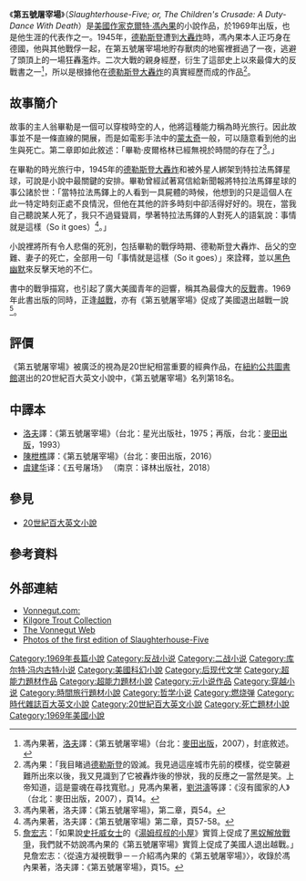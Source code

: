 {{noteTA
|1=zh-hans:冯内古特; zh-hant:馮內果;
|2=zh-hans:库尔特; zh-hant:寇特;zh:克爾特;
}}
{{Infobox Book  | <!-- See Wikipedia:WikiProject_Novels or Wikipedia:WikiProject_Books -->
| name           = 第五號屠宰場
| title_orig    = {{lang|en|Slaughterhouse-Five}}
| image          = [[File:slaughterhousefive.jpg|Original Cover]]
| image_caption  = 第一版的封面
| author         = [[克爾特·馮內果|克爾特·馮內果]]
| country        = {{flagcountry|USA}}
| language       = [[英文|英文]]
| genre          = [[黑色幽默|黑色幽默]]<br/>[[科幻小说|科幻小说]]<br/>[[哲学小说|哲学小说]]<br/>[[战争小说|战争小说]]<br/>[[元小说|元小说]]
| publisher      = Dell
| release_date   = 1969年
| media_type     = 印刷（[[精裝|精裝]]及[[平裝|平裝]]）
| pages          = 186頁（第一版，精裝），215頁（Laurel/Dell Books平裝）
| isbn           = ISBN 0-385-31208-3（第一版，精裝）
}}
《'''第五號屠宰場'''》（''Slaughterhouse-Five; or, The Children's Crusade: A Duty-Dance With Death''）是[[美國|美國]][[作家|作家]][[克爾特·馮內果|克爾特·馮內果]]的小說作品，於1969年出版，也是他生涯的代表作之一。1945年，[[德勒斯登|德勒斯登]]遭到[[德累斯顿轰炸|大轟炸]]時，馮內果本人正巧身在德國，他與其他戰俘一起，在第五號屠宰場地貯存獸肉的地窖裡捱過了一夜，逃避了頭頂上的一場狂轟濫炸。二次大戰的親身經歷，衍生了這部史上以來最偉大的反戰書之一<ref>馮內果著，[[洛夫_(詩人)|洛夫]]譯：《第五號屠宰場》（台北：[[麥田出版|麥田出版]]，2007），封底敘述。</ref>，所以是根據他在[[德勒斯登大轟炸|德勒斯登大轟炸]]的真實經歷而成的作品<ref>馮內果：「我目睹過[[德勒斯登|德勒斯登]]的毀滅。我見過這座城市先前的模樣，從空襲避難所出來以後，我又見識到了它被轟炸後的慘狀，我的反應之一當然是笑。上帝知道，這是靈魂在尋找寬慰。」見馮內果著，[[劉洪濤|劉洪濤]]等譯：《沒有國家的人》（台北：麥田出版，2007），頁14。</ref>。

==故事簡介==
故事的主人翁畢勒是一個可以穿梭時空的人，他將這種能力稱為時光旅行。因此故事並不是一條直線的開展，而是如電影手法中的[[蒙太奇|蒙太奇]]一般，可以隨意看到他的出生與死亡。第二章即如此敘述：「畢勒‧皮爾格林已經無視於時間的存在了<ref>馮內果著，洛夫譯：《第五號屠宰場》，第二章，頁54。</ref>。」

在畢勒的時光旅行中，1945年的[[德勒斯登大轟炸|德勒斯登大轟炸]]和被外星人綁架到特拉法馬鐸星球，可說是小說中最關鍵的安排。畢勒曾經試著寫信給新聞報將特拉法馬鐸星球的事公諸於世：「當特拉法馬鐸上的人看到一具屍體的時候，他想到的只是這個人在此一特定時刻正處不良情況，但他在其他的許多時刻中卻活得好好的。現在，當我自己聽說某人死了，我只不過聳聳肩，學著特拉法馬鐸的人對死人的語氣說：事情就是這樣（So it goes）<ref>馮內果著，洛夫譯：《第五號屠宰場》第二章，頁57-58。</ref>。」

小說裡將所有令人悲傷的死別，包括畢勒的戰俘時期、德勒斯登大轟炸、岳父的空難、妻子的死亡，全部用一句「事情就是這樣（So it goes）」來詮釋，並以[[黑色幽默|黑色幽默]]來反擊天地的不仁。

書中的戰爭描寫，也引起了廣大美國青年的迴響，稱其為最偉大的[[反戰|反戰]]書。1969年此書出版的同時，正逢[[越戰|越戰]]，亦有《第五號屠宰場》促成了美國退出越戰一說<ref>[[詹宏志|詹宏志]]：「如果說[[哈里特·伊莉莎白·比徹·斯托|史托威女士]]的《[[湯姆叔叔的小屋|湯姆叔叔的小屋]]》實質上促成了[[南北戰爭|黑奴解放戰爭]]，我們就不妨說馮內果的《第五號屠宰場》實質上促成了美國人退出越戰。」見詹宏志：〈從遠方凝視戰爭－－介紹馮內果的《第五號屠宰場》〉，收錄於馮內果著，洛夫譯：《第五號屠宰場》，頁15。</ref>。

==評價==
《第五號屠宰場》被廣泛的視為是20世紀相當重要的經典作品，在[[紐約公共圖書館|紐約公共圖書館]]選出的20世紀百大英文小說中，《第五號屠宰場》名列第18名。

==中譯本==
*[[洛夫_(詩人)|洛夫]]譯：《第五號屠宰場》（台北：星光出版社，1975；再版，台北：[[麥田出版|麥田出版]]，1993）
*[[陳枻樵|陳枻樵]]譯：《第五號屠宰場》（台北：麥田出版，2016）
*[[虞建华|虞建华]]译：《五号屠场》 （南京：译林出版社，2018）

==參見==
*[[20世紀百大英文小說|20世紀百大英文小說]]

==參考資料==
{{reflist}}

==外部連結==
* [http://www.vonnegut.com/ Vonnegut.com: ]
* [https://web.archive.org/web/19990116232253/http://www.geocities.com/Hollywood/4953/trout.html Kilgore Trout Collection]
* [http://www.vonnegutweb.com/ The Vonnegut Web]
* [http://www.mansionbooks.com/BookDetail.php?bk=212 Photos of the first edition of Slaughterhouse-Five]

{{DEFAULTSORT:Slaughterhouse-Five}}
[[Category:1969年長篇小說|Category:1969年長篇小說]]
[[Category:反战小说|Category:反战小说]]
[[Category:二战小说|Category:二战小说]]
[[Category:库尔特·冯内古特小说|Category:库尔特·冯内古特小说]]
[[Category:美國科幻小說|Category:美國科幻小說]]
[[Category:后现代文学|Category:后现代文学]]
[[Category:超能力題材作品|Category:超能力題材作品]]
[[Category:超能力題材小說|Category:超能力題材小說]]
[[Category:元小说作品|Category:元小说作品]]
[[Category:穿越小说|Category:穿越小说]]
[[Category:時間旅行題材小說|Category:時間旅行題材小說]]
[[Category:哲学小说|Category:哲学小说]]
[[Category:燃烧弹|Category:燃烧弹]]
[[Category:時代雜誌百大英文小說|Category:時代雜誌百大英文小說]]
[[Category:20世紀百大英文小說|Category:20世紀百大英文小說]]
[[Category:死亡題材小說|Category:死亡題材小說]]
[[Category:1969年美國小說|Category:1969年美國小說]]